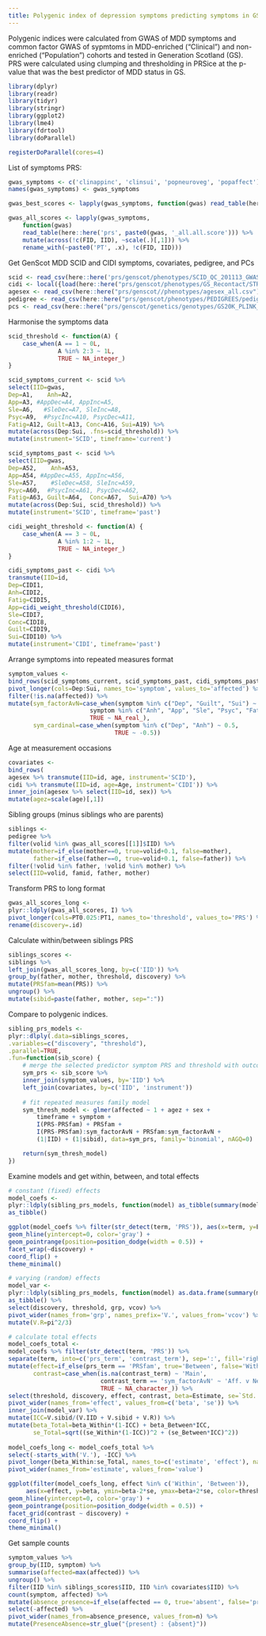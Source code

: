 ```yaml
---
title: Polygenic index of depression symptoms predicting symptoms in GS
---
```


Polygenic indices were calculated from GWAS of MDD symptoms and common factor GWAS of sypmtoms in MDD-enriched ("Clinical") and non-enriched ("Population") cohorts and tested in Generation Scotland (GS). PRS were calculated using clumping and thresholding in PRSice at the p-value that was the best predictor of MDD status in GS.

```r

library(dplyr)
library(readr)
library(tidyr)
library(stringr)
library(ggplot2)
library(lme4)
library(fdrtool)
library(doParallel)

registerDoParallel(cores=4)

```

List of symptoms PRS:
```r

gwas_symptoms <- c('clinappinc', 'clinsui', 'popneuroveg', 'popaffect')
names(gwas_symptoms) <- gwas_symptoms

gwas_best_scores <- lapply(gwas_symptoms, function(gwas) read_table(here::here('prs', paste(gwas, 'best', sep='.'))) %>% mutate(PRSz=scale(PRS)[,1]))

gwas_all_scores <- lapply(gwas_symptoms,
    function(gwas)
    read_table(here::here('prs', paste0(gwas, '_all.all.score'))) %>%
    mutate(across(!c(FID, IID), ~scale(.)[,1])) %>%
    rename_with(~paste0('PT', .x), !c(FID, IID)))


```

Get GenScot MDD SCID and CIDI symptoms, covariates, pedigree, and PCs

```r

scid <- read_csv(here::here('prs/genscot/phenotypes/SCID_QC_201113_GWASids.csv'))
cidi <- local({load(here::here("prs/genscot/phenotypes/GS_Recontact/STRADL.Rdata")); return(as_tibble(x))})
agesex <- read_csv(here::here("prs/genscot//phenotypes/agesex_all.csv"))
pedigree <- read_csv(here::here("prs/genscot/phenotypes/PEDIGREES/pedigree_031116.csv"))
pcs <- read_csv(here::here("prs/genscot/genetics/genotypes/GS20K_PLINK_files/PCA_MDS_components/HM3mds2R.mds.csv"))

```

Harmonise the symptoms data

```r

scid_threshold <- function(A) {
    case_when(A == 1 ~ 0L,
              A %in% 2:3 ~ 1L,
              TRUE ~ NA_integer_)
}

scid_symptoms_current <- scid %>%
select(IID=gwas,
Dep=A1,    Anh=A2, 
App=A3, #AppDec=A4, AppInc=A5,
Sle=A6,   #SleDec=A7, SleInc=A8,
Psyc=A9,  #PsycInc=A10, PsycDec=A11,
Fatig=A12, Guilt=A13, Conc=A16, Sui=A19) %>%
mutate(across(Dep:Sui, .fns=scid_threshold)) %>%
mutate(instrument='SCID', timeframe='current')

scid_symptoms_past <- scid %>%
select(IID=gwas,
Dep=A52,    Anh=A53, 
App=A54, #AppDec=A55, AppInc=A56,
Sle=A57,    #SleDec=A58, SleInc=A59, 
Psyc=A60,  #PsycInc=A61, PsycDec=A62,
Fatig=A63, Guilt=A64,  Conc=A67,  Sui=A70) %>%
mutate(across(Dep:Sui, scid_threshold)) %>%
mutate(instrument='SCID', timeframe='past')

cidi_weight_threshold <- function(A) {
    case_when(A == 3 ~ 0L,
              A %in% 1:2 ~ 1L,
              TRUE ~ NA_integer_)
}

cidi_symptoms_past <- cidi %>%
transmute(IID=id, 
Dep=CIDI1,
Anh=CIDI2,
Fatig=CIDI5,
App=cidi_weight_threshold(CIDI6),
Sle=CIDI7,
Conc=CIDI8,
Guilt=CIDI9,
Sui=CIDI10) %>%
mutate(instrument='CIDI', timeframe='past')

```

Arrange symptoms into repeated measures format

```r

symptom_values <- 
bind_rows(scid_symptoms_current, scid_symptoms_past, cidi_symptoms_past) %>%
pivot_longer(cols=Dep:Sui, names_to='symptom', values_to='affected') %>%
filter(!is.na(affected)) %>%
mutate(sym_factorAvN=case_when(symptom %in% c("Dep", "Guilt", "Sui") ~ 0.5,
                       symptom %in% c("Anh", "App", "Sle", "Psyc", "Fatig", "Conc") ~ -0.5,
                       TRUE ~ NA_real_),
       sym_cardinal=case_when(symptom %in% c("Dep", "Anh") ~ 0.5,
                              TRUE ~ -0.5))

```

Age at measurement occasions

```r

covariates <- 
bind_rows(
agesex %>% transmute(IID=id, age, instrument='SCID'),
cidi %>% transmute(IID=id, age=Age, instrument='CIDI')) %>%
inner_join(agesex %>% select(IID=id, sex)) %>%
mutate(agez=scale(age)[,1])


```

Sibling groups (minus siblings who are parents)

```r

siblings <- 
pedigree %>%
filter(volid %in% gwas_all_scores[[1]]$IID) %>%
mutate(mother=if_else(mother==0, true=volid+0.1, false=mother),
       father=if_else(father==0, true=volid+0.1, false=father)) %>%
filter(!volid %in% father, !volid %in% mother) %>%
select(IID=volid, famid, father, mother)

```

Transform PRS to long format


```r

gwas_all_scores_long <-
plyr::ldply(gwas_all_scores, I) %>%
pivot_longer(cols=PT0.025:PT1, names_to='threshold', values_to='PRS') %>%
rename(discovery=.id)

```

Calculate within/between siblings PRS
```r

siblings_scores <- 
siblings %>%
left_join(gwas_all_scores_long, by=c('IID')) %>%
group_by(father, mother, threshold, discovery) %>%
mutate(PRSfam=mean(PRS)) %>%
ungroup() %>%
mutate(sibid=paste(father, mother, sep=":"))


```

Compare to polygenic indices. 

```r

sibling_prs_models <-
plyr::dlply(.data=siblings_scores,
.variables=c("discovery", "threshold"),
.parallel=TRUE,
.fun=function(sib_score) {
    # merge the selected predictor symptom PRS and threshold with outcome data
    sym_prs <- sib_score %>%
    inner_join(symptom_values, by='IID') %>%
    left_join(covariates, by=c('IID', 'instrument'))
    
    # fit repeated measures family model
    sym_thresh_model <- glmer(affected ~ 1 + agez + sex +
        timeframe + symptom +
        I(PRS-PRSfam) + PRSfam + 
        I(PRS-PRSfam):sym_factorAvN + PRSfam:sym_factorAvN +
        (1|IID) + (1|sibid), data=sym_prs, family='binomial', nAGQ=0)

    return(sym_thresh_model)
})


```

Examine models and get within, between, and total effects

```r

# constant (fixed) effects
model_coefs <-
plyr::ldply(sibling_prs_models, function(model) as_tibble(summary(model)$coefficients, rownames='term')) %>%
as_tibble()

ggplot(model_coefs %>% filter(str_detect(term, 'PRS')), aes(x=term, y=Estimate, ymax=Estimate+2*`Std. Error`, ymin=Estimate-2*`Std. Error`, colour=threshold)) +
geom_hline(yintercept=0, color='gray') +
geom_pointrange(position=position_dodge(width = 0.5)) +
facet_wrap(~discovery) +
coord_flip() +
theme_minimal()

# varying (random) effects
model_var <- 
plyr::ldply(sibling_prs_models, function(model) as.data.frame(summary(model)$varcor)) %>%
as_tibble() %>%
select(discovery, threshold, grp, vcov) %>%
pivot_wider(names_from='grp', names_prefix='V.', values_from='vcov') %>%
mutate(V.R=pi^2/3)

# calculate total effects
model_coefs_total <- 
model_coefs %>% filter(str_detect(term, 'PRS')) %>%
separate(term, into=c('prs_term', 'contrast_term'), sep=':', fill='right') %>%
mutate(effect=if_else(prs_term == 'PRSfam', true='Between', false='Within'),
       contrast=case_when(is.na(contrast_term) ~ 'Main',
                          contrast_term == 'sym_factorAvN' ~ 'Aff. v NeuV',
                          TRUE ~ NA_character_)) %>%
select(threshold, discovery, effect, contrast, beta=Estimate, se=`Std. Error`) %>%
pivot_wider(names_from='effect', values_from=c('beta', 'se')) %>%
inner_join(model_var) %>%
mutate(ICC=V.sibid/(V.IID + V.sibid + V.R)) %>%
mutate(beta_Total=beta_Within*(1-ICC) + beta_Between*ICC,
       se_Total=sqrt((se_Within*(1-ICC))^2 + (se_Between*ICC)^2))
       
model_coefs_long <- model_coefs_total %>%
select(-starts_with('V.'), -ICC) %>%
pivot_longer(beta_Within:se_Total, names_to=c('estimate', 'effect'), names_sep='_') %>%
pivot_wider(names_from='estimate', values_from='value')

ggplot(filter(model_coefs_long, effect %in% c('Within', 'Between')),
     aes(x=effect, y=beta, ymin=beta-2*se, ymax=beta+2*se, color=threshold)) +
geom_hline(yintercept=0, color='gray') +
geom_pointrange(position=position_dodge(width = 0.5)) +
facet_grid(contrast ~ discovery) +
coord_flip() +
theme_minimal() 

```

Get sample counts


```r

symptom_values %>%
group_by(IID, symptom) %>%
summarise(affected=max(affected)) %>%
ungroup() %>%
filter(IID %in% siblings_scores$IID, IID %in% covariates$IID) %>%
count(symptom, affected) %>%
mutate(absence_presence=if_else(affected == 0, true='absent', false='present')) %>%
select(-affected) %>%
pivot_wider(names_from=absence_presence, values_from=n) %>%
mutate(PresenceAbsence=str_glue("{present} : {absent}"))

```

